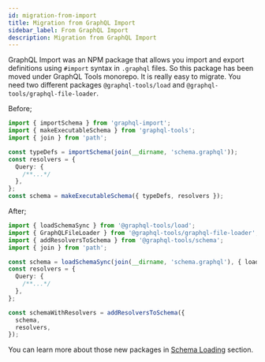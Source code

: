 ```yaml
---
id: migration-from-import
title: Migration from GraphQL Import
sidebar_label: From GraphQL Import
description: Migration from GraphQL Import
---
```


GraphQL Import was an NPM package that allows you import and export definitions using `#import` syntax in `.graphql` files. So this package has been moved under GraphQL Tools monorepo. It is really easy to migrate. You need two different packages `@graphql-tools/load` and `@graphql-tools/graphql-file-loader`.

Before;

```ts
import { importSchema } from 'graphql-import';
import { makeExecutableSchema } from 'graphql-tools';
import { join } from 'path';

const typeDefs = importSchema(join(__dirname, 'schema.graphql'));
const resolvers = {
  Query: {
    /**...*/
  },
};
const schema = makeExecutableSchema({ typeDefs, resolvers });
```

After;

```ts
import { loadSchemaSync } from '@graphql-tools/load';
import { GraphQLFileLoader } from '@graphql-tools/graphql-file-loader';
import { addResolversToSchema } from '@graphql-tools/schema';
import { join } from 'path';

const schema = loadSchemaSync(join(__dirname, 'schema.graphql'), { loaders: [new GraphQLFileLoader()] });
const resolvers = {
  Query: {
    /**...*/
  },
};

const schemaWithResolvers = addResolversToSchema({
  schema,
  resolvers,
});
```

You can learn more about those new packages in [Schema Loading](/docs/schema-loading) section.
